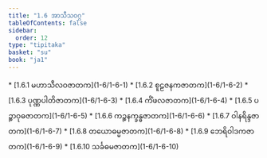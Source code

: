 ```yaml
---
title: "1.6 အာသီသဝဂ္ဂ"
tableOfContents: false
sidebar:
  order: 12
type: "tipitaka"
basket: "su"
book: "ja1"
---
```



<DynamicBreadcrumb />



<TableOfContents book="ja1" section="1.6">
* [1.6.1 မဟာသီလဝဇာတက](1-6/1-6-1)
* [1.6.2 စူဠဇနကဇာတက](1-6/1-6-2)
* [1.6.3 ပုဏ္ဏပါတိဇာတက](1-6/1-6-3)
* [1.6.4 ကိံဖလဇာတက](1-6/1-6-4)
* [1.6.5 ပဉ္စာဝုဓဇာတက](1-6/1-6-5)
* [1.6.6 ကဉ္စနက္ခန္ဓဇာတက](1-6/1-6-6)
* [1.6.7 ဝါနရိန္ဒဇာတက](1-6/1-6-7)
* [1.6.8 တယောဓမ္မဇာတက](1-6/1-6-8)
* [1.6.9 ဘေရိဝါဒကဇာတက](1-6/1-6-9)
* [1.6.10 သင်္ခဓမဇာတက](1-6/1-6-10)
</TableOfContents>